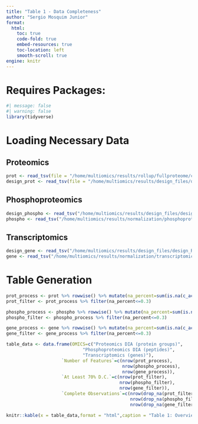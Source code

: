 ```yaml
---
title: "Table 1 - Data Completeness"
author: "Sergio Mosquim Junior"
format:
  html:
    toc: true
    code-fold: true
    embed-resources: true
    toc-location: left
    smooth-scroll: true
engine: knitr
---
```


# Requires Packages:
```r
#| message: false
#| warning: false
library(tidyverse)
```

# Loading Necessary Data
## Proteomics
```r
prot <- read_tsv(file = "/home/multiomics/results/rollup/fullproteome/cycloess_Rollup.tsv")
design_prot <- read_tsv(file = "/home/multiomics/results/design_files/design_Full_noPool.tsv")
```

## Phosphoproteomics
```r
design_phospho <- read_tsv("/home/multiomics/results/design_files/design_phospho_noPool.tsv")
phospho <- read_tsv("/home/multiomics/results/normalization/phosphoproteome/peptide_normalization/CycLoess-normalized.txt")
```

## Transcriptomics
```r
design_gene <- read_tsv("/home/multiomics/results/design_files/design_RNA_noPool.tsv")
gene <- read_tsv("/home/multiomics/results/normalization/transcriptomics/genematrix_adjusted_cycloess.tsv")
```

# Table Generation
```r
prot_process <- prot %>% rowwise() %>% mutate(na_percent=sum(is.na(c_across(starts_with("S"))))/177)
prot_filter <- prot_process %>% filter(na_percent<=0.3)

phospho_process <- phospho %>% rowwise() %>% mutate(na_percent=sum(is.na(c_across(starts_with("S0"))))/162)
phospho_filter <- phospho_process %>% filter(na_percent<=0.3)

gene_process <- gene %>% rowwise() %>% mutate(na_percent=sum(is.na(c_across(starts_with("S0"))))/182)
gene_filter <- gene_process %>% filter(na_percent<=0.3)

table_data <- data.frame(OMICS=c("Proteomics DIA (protein groups)", 
                             "Phosphoproteomics DIA (peptides)", 
                             "Transcriptomics (genes)"),
                     `Number of Features`=c(nrow(prot_process),
                                            nrow(phospho_process),
                                            nrow(gene_process)),
                     `At Least 70% D.C.`=c(nrow(prot_filter),
                                           nrow(phospho_filter),
                                           nrow(gene_filter)),
                     `Complete Observations`=c(nrow(drop_na(prot_filter)),
                                               nrow(drop_na(phospho_filter)),
                                               nrow(drop_na(gene_filter))))

knitr::kable(x = table_data,format = "html",caption = "Table 1: Overview of the number of features identified in all three omics layers",label = "D.C.: Data Completeness")
```

